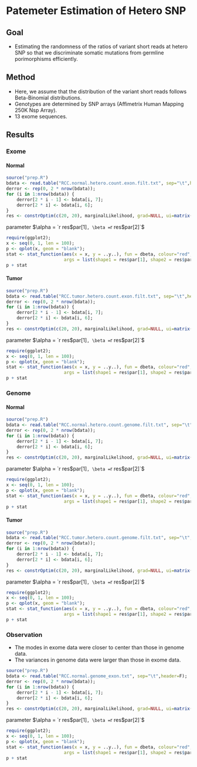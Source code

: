 # Patemeter Estimation of Hetero SNP

## Goal

* Estimating the randomness of the ratios of variant short reads at hetero SNP so that we
discriminate somatic mutations from germline porimorphisms efficiently.

## Method

* Here, we assume that the distribution of the variant short reads follows Beta-Binomial distributions. 
* Genotypes are determined by SNP arrays (Affimetrix Human Mapping 250K Nsp Array).
* 13 exome sequences.

## Results

### Exome

#### Normal

```r
source("prep.R")
bdata <- read.table("RCC.normal.hetero.count.exon.filt.txt", sep="\t",header=F);
derror <- rep(0, 2 * nrow(bdata));
for (i in 1:nrow(bdata)) {
    derror[2 * i - 1] <- bdata[i, 7];
    derror[2 * i] <- bdata[i, 6];
}
res <- constrOptim(c(20, 20), marginalLikelihood, grad=NULL, ui=matrix(c(1, 0, 1, 0, 1, 1), 3, 2), ci=c(0.1, 1, 1), data=derror);
```

parameter
$\alpha = `r res$par[1]`, \beta = `r res$par[2]`$

```r
require(ggplot2);
x <- seq(0, 1, len = 100);
p <- qplot(x, geom = "blank");
stat <- stat_function(aes(x = x, y = ..y..), fun = dbeta, colour="red", n = 100,
                      args = list(shape1 = res$par[1], shape2 = res$par[2]))
p + stat
```

#### Tumor

```r
source("prep.R")
bdata <- read.table("RCC.tumor.hetero.count.exon.filt.txt", sep="\t",header=F);
derror <- rep(0, 2 * nrow(bdata));
for (i in 1:nrow(bdata)) {
    derror[2 * i - 1] <- bdata[i, 7];
    derror[2 * i] <- bdata[i, 6];
}
res <- constrOptim(c(20, 20), marginalLikelihood, grad=NULL, ui=matrix(c(1, 0, 1, 0, 1, 1), 3, 2), ci=c(0.1, 1, 1), data=derror);
```

parameter
$\alpha = `r res$par[1]`, \beta = `r res$par[2]`$

```r
require(ggplot2);
x <- seq(0, 1, len = 100);
p <- qplot(x, geom = "blank");
stat <- stat_function(aes(x = x, y = ..y..), fun = dbeta, colour="red", n = 100,
                      args = list(shape1 = res$par[1], shape2 = res$par[2]))
p + stat
```

### Genome

#### Normal

```r
source("prep.R")
bdata <- read.table("RCC.normal.hetero.count.genome.filt.txt", sep="\t",header=F);
derror <- rep(0, 2 * nrow(bdata));
for (i in 1:nrow(bdata)) {
    derror[2 * i - 1] <- bdata[i, 7];
    derror[2 * i] <- bdata[i, 6];
}
res <- constrOptim(c(20, 20), marginalLikelihood, grad=NULL, ui=matrix(c(1, 0, 1, 0, 1, 1), 3, 2), ci=c(0.1, 1, 1), data=derror);
```

parameter
$\alpha = `r res$par[1]`, \beta = `r res$par[2]`$

```r
require(ggplot2);
x <- seq(0, 1, len = 100);
p <- qplot(x, geom = "blank");
stat <- stat_function(aes(x = x, y = ..y..), fun = dbeta, colour="red", n = 100,
                      args = list(shape1 = res$par[1], shape2 = res$par[2]))
p + stat
```

#### Tumor

```r
source("prep.R")
bdata <- read.table("RCC.tumor.hetero.count.genome.filt.txt", sep="\t",header=F);
derror <- rep(0, 2 * nrow(bdata));
for (i in 1:nrow(bdata)) {
    derror[2 * i - 1] <- bdata[i, 7];
    derror[2 * i] <- bdata[i, 6];
}
res <- constrOptim(c(20, 20), marginalLikelihood, grad=NULL, ui=matrix(c(1, 0, 1, 0, 1, 1), 3, 2), ci=c(0.1, 1, 1), data=derror);
```

parameter
$\alpha = `r res$par[1]`, \beta = `r res$par[2]`$

```r
require(ggplot2);
x <- seq(0, 1, len = 100);
p <- qplot(x, geom = "blank");
stat <- stat_function(aes(x = x, y = ..y..), fun = dbeta, colour="red", n = 100,
                      args = list(shape1 = res$par[1], shape2 = res$par[2]))
p + stat
```


### Observation

* The modes in exome data were closer to center than those in genome data.
* The variances in genome data were larger than those in exome data.

```r
source("prep.R")
bdata <- read.table("RCC.normal.genome_exon.txt", sep="\t",header=F);
derror <- rep(0, 2 * nrow(bdata));
for (i in 1:nrow(bdata)) {
    derror[2 * i - 1] <- bdata[i, 7];
    derror[2 * i] <- bdata[i, 6];
}
res <- constrOptim(c(20, 20), marginalLikelihood, grad=NULL, ui=matrix(c(1, 0, 1, 0, 1, 1), 3, 2), ci=c(0.1, 1, 1), data=derror);
```

parameter
$\alpha = `r res$par[1]`, \beta = `r res$par[2]`$

```r
require(ggplot2);
x <- seq(0, 1, len = 100);
p <- qplot(x, geom = "blank");
stat <- stat_function(aes(x = x, y = ..y..), fun = dbeta, colour="red", n = 100,
                      args = list(shape1 = res$par[1], shape2 = res$par[2]))
p + stat
```
